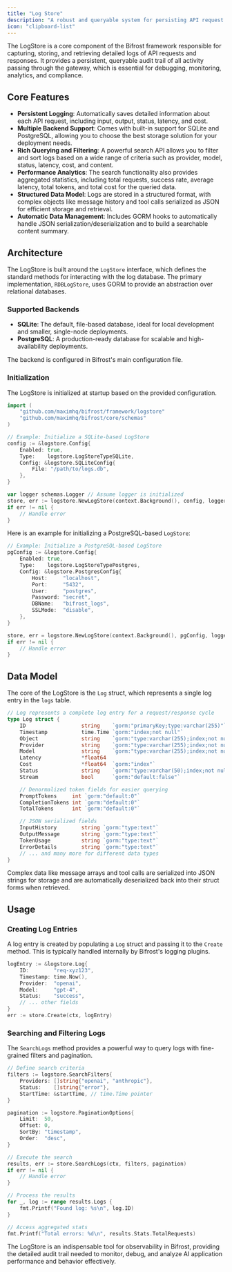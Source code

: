```yaml
---
title: "Log Store"
description: "A robust and queryable system for persisting API request and response logs, with support for multiple database backends."
icon: "clipboard-list"
---
```


The LogStore is a core component of the Bifrost framework responsible for capturing, storing, and retrieving detailed logs of API requests and responses. It provides a persistent, queryable audit trail of all activity passing through the gateway, which is essential for debugging, monitoring, analytics, and compliance.

## Core Features

- **Persistent Logging**: Automatically saves detailed information about each API request, including input, output, status, latency, and cost.
- **Multiple Backend Support**: Comes with built-in support for SQLite and PostgreSQL, allowing you to choose the best storage solution for your deployment needs.
- **Rich Querying and Filtering**: A powerful search API allows you to filter and sort logs based on a wide range of criteria such as provider, model, status, latency, cost, and content.
- **Performance Analytics**: The search functionality also provides aggregated statistics, including total requests, success rate, average latency, total tokens, and total cost for the queried data.
- **Structured Data Model**: Logs are stored in a structured format, with complex objects like message history and tool calls serialized as JSON for efficient storage and retrieval.
- **Automatic Data Management**: Includes GORM hooks to automatically handle JSON serialization/deserialization and to build a searchable content summary.

## Architecture

The LogStore is built around the `LogStore` interface, which defines the standard methods for interacting with the log database. The primary implementation, `RDBLogStore`, uses GORM to provide an abstraction over relational databases.

### Supported Backends

- **SQLite**: The default, file-based database, ideal for local development and smaller, single-node deployments.
- **PostgreSQL**: A production-ready database for scalable and high-availability deployments.

The backend is configured in Bifrost's main configuration file.

### Initialization

The LogStore is initialized at startup based on the provided configuration.

```go
import (
    "github.com/maximhq/bifrost/framework/logstore"
    "github.com/maximhq/bifrost/core/schemas"
)

// Example: Initialize a SQLite-based LogStore
config := &logstore.Config{
    Enabled: true,
    Type:    logstore.LogStoreTypeSQLite,
    Config: &logstore.SQLiteConfig{
        File: "/path/to/logs.db",
    },
}

var logger schemas.Logger // Assume logger is initialized
store, err := logstore.NewLogStore(context.Background(), config, logger)
if err != nil {
    // Handle error
}
```

Here is an example for initializing a PostgreSQL-based `LogStore`:
```go
// Example: Initialize a PostgreSQL-based LogStore
pgConfig := &logstore.Config{
    Enabled: true,
    Type:    logstore.LogStoreTypePostgres,
    Config: &logstore.PostgresConfig{
        Host:     "localhost",
        Port:     "5432",
        User:     "postgres",
        Password: "secret",
        DBName:   "bifrost_logs",
        SSLMode:  "disable",
    },
}

store, err = logstore.NewLogStore(context.Background(), pgConfig, logger)
if err != nil {
    // Handle error
}
```

## Data Model

The core of the LogStore is the `Log` struct, which represents a single log entry in the `logs` table.

```go
// Log represents a complete log entry for a request/response cycle
type Log struct {
    ID                  string    `gorm:"primaryKey;type:varchar(255)"`
    Timestamp           time.Time `gorm:"index;not null"`
    Object              string    `gorm:"type:varchar(255);index;not null;column:object_type"`
    Provider            string    `gorm:"type:varchar(255);index;not null"`
    Model               string    `gorm:"type:varchar(255);index;not null"`
    Latency             *float64
    Cost                *float64  `gorm:"index"`
    Status              string    `gorm:"type:varchar(50);index;not null"` // "processing", "success", or "error"
    Stream              bool      `gorm:"default:false"`

    // Denormalized token fields for easier querying
    PromptTokens     int `gorm:"default:0"`
    CompletionTokens int `gorm:"default:0"`
    TotalTokens      int `gorm:"default:0"`

    // JSON serialized fields
    InputHistory        string `gorm:"type:text"`
    OutputMessage       string `gorm:"type:text"`
    TokenUsage          string `gorm:"type:text"`
    ErrorDetails        string `gorm:"type:text"`
    // ... and many more for different data types
}
```
Complex data like message arrays and tool calls are serialized into JSON strings for storage and are automatically deserialized back into their struct forms when retrieved.

## Usage

### Creating Log Entries

A log entry is created by populating a `Log` struct and passing it to the `Create` method. This is typically handled internally by Bifrost's logging plugins.

```go
logEntry := &logstore.Log{
    ID:        "req-xyz123",
    Timestamp: time.Now(),
    Provider:  "openai",
    Model:     "gpt-4",
    Status:    "success",
    // ... other fields
}
err := store.Create(ctx, logEntry)
```

### Searching and Filtering Logs

The `SearchLogs` method provides a powerful way to query logs with fine-grained filters and pagination.

```go
// Define search criteria
filters := logstore.SearchFilters{
    Providers: []string{"openai", "anthropic"},
    Status:    []string{"error"},
    StartTime: &startTime, // time.Time pointer
}

pagination := logstore.PaginationOptions{
    Limit:  50,
    Offset: 0,
    SortBy: "timestamp",
    Order:  "desc",
}

// Execute the search
results, err := store.SearchLogs(ctx, filters, pagination)
if err != nil {
    // Handle error
}

// Process the results
for _, log := range results.Logs {
    fmt.Printf("Found log: %s\n", log.ID)
}

// Access aggregated stats
fmt.Printf("Total errors: %d\n", results.Stats.TotalRequests)
```

The LogStore is an indispensable tool for observability in Bifrost, providing the detailed audit trail needed to monitor, debug, and analyze AI application performance and behavior effectively.
